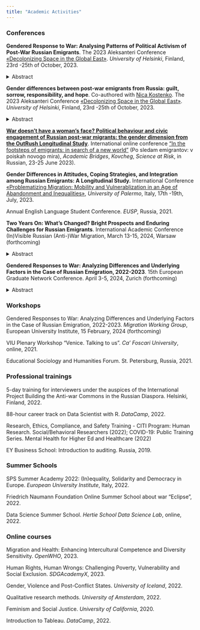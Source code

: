 ```yaml
---
title: "Academic Activities"
---
```


<!-- This css code to control size of the page title. Here it is 0 to make it invisible -->

```{=html}
<style>
.title {
  font-size: 0px;
}
</style>
```
### **Conferences**

**Gendered Response to War: Analysing Patterns of Political Activism of Post-War Russian Emigrants**. The 2023 Aleksanteri Conference [«Decolonizing Space in the Global East»](https://www.helsinki.fi/en/conferences/decolonizing-space-global-east). *University of Helsinki*, Finland, 23rd -25th of October, 2023.

<details>

<summary>Abstract</summary>

*In the wake of Russia's invasion of Ukraine, gender dynamics in political activism have come to the fore. While the media has reported extensively on the rise of a feminist anti-war resistance movement, the question remains whether there are indeed tangible gender differences in the political behaviour of post-war migrants and, if so, what factors underpin these differences. Although historical narratives depict politics as a predominantly male domain, with women traditionally showing lower levels of political engagement, recent shifts suggest a more complex landscape. Analyzing data from the OutRush panel survey, this study reveals that women, despite reporting heightened feelings of depression and a bleak outlook, consistently exhibit increased political and civic activism compared to men---except in assistance to fellow Russians. Intriguingly, conventional indicators, such as political interest and trust, displayed no gender disparity. A regression analysis posits that feelings of responsibility and the urge for reparations account for the observed gender gap, suggesting that these emotions might play a pivotal role in fueling women's political fervor. To refine our understanding of gendered motivations, a forthcoming Blinder-Oaxaca decomposition analysis will examine whether emotions such as responsibility and reparations drive political and civic engagement differently across genders. The quantitative data is complemented by extensive qualitative research, including interviews with numerous feminist anti-war resistance activists. These interviews explore their personal views on the contrasting experiences of male and female activists, and examines how gender norms and institutional frameworks in their host countries either support or hinder their activist endeavours. This research hopes to illuminate the intricate tapestry of gendered political activism in post-war migration scenarios.*

</details>

**Gender differences between post-war emigrants from Russia: guilt, sorrow, responsibility, and hope**. Co-authored with [Niсa Kostenko](https://il.linkedin.com/in/veronica-kostenko-b6bb6a26). The 2023 Aleksanteri Conference [«Decolonizing Space in the Global East»](https://www.helsinki.fi/en/conferences/decolonizing-space-global-east). *University of Helsinki*, Finland, 23rd -25th of October, 2023.

<details>

<summary>Abstract</summary>

*Using Outrush panel data collected from the initiative independent project we study how women and men who emigrated from Russia after 24.02.2022 differ in their attitudes. We specifically focus on their coping strategies, their modes of incorporation into receiving societies, their bonds with Russia, fears, and plans for the future. Women tend to feel more sorrow and pain, to miss their relatives and friends who stayed in Russia more than men, and are more often depressed and frustrated. Their political attitudes and political activities abroad also show diverse trends. Thus, women are more likely than men to take part in protests, sign petitions and post on social media. In addition, in both the first and second waves of the survey, women are more likely than men to volunteer, to help Ukrainian emigrants, and to donate to Russian and local NGOs. It is also noteworthy that women more actively try to integrate into the host community, learning local languages more readily than men. However, they were also more inclined to report experiencing discrimination from both locals in the host countries and local authorities. As we have 3 waves of data collected from the same people, we can trace the changes in various attitudes of women and men in emigration which allows for broader generalizations on the interaction of gender and migration status.*

</details>

[**War doesn't have a woman's face? Political behaviour and civic engagement of Russian post-war migrants: the gender dimension from the OutRush Longitudinal Study**](https://www.youtube.com/watch?v=1xf0jzZnG_U). International online conference ["In the footsteps of emigrants: in search of a new world"](http://www.academicbridges.sbs/?page_id=290&lang=ru) (Po sledam emigrantov: v poiskah novogo mira), *Academic Bridges*, *Kovcheg*, *Science at Risk*, in Russian, 23-25 June 2023).

**Gender Differences in Attitudes, Coping Strategies, and Integration among Russian Emigrants: A Longitudinal Study.** International Conference [«Problematizing Migration: Mobility and Vulnerablization in an Age of Abandonment and Inequalities»](https://www.fabula.org/actualites/115258/problematizing-migration-mobility-and-vulnerablization-in-an-age-of-abandonment-and-inequalities.html), *University of Palermo*, Italy, 17th -19th, July, 2023.

Annual English Language Student Conference. *EUSP*, Russia, 2021.

**Two Years On: What’s Changed? Bright Prospects and Enduring Challenges for Russian Emigrants**. International Academic Conference (In)Visible Russian (Anti-)War Migration, March 13-15, 2024, Warsaw (forthcoming)

<details>

<summary>Abstract</summary>

*The war in Ukraine has catalyzed a significant emigration wave from Russia, with  approximately one million (Re:Russia, 28 July, 2023) individuals leaving mainly due to political dissent against Putin's regime. This study, utilizing data from three OutRush panel study, reveals  these emigrants are predominantly younger, better educated, come from affluent backgrounds, and more politically active than the average Russian, with strong gender-egalitarian views and high trust in both compatriots and host nationals (Kamalov et al., March 2022). Their migration profoundly affects both origin and destination countries, influencing labor markets (Dustmann, Glitz, and Frattini, 2008), political landscapes (Kapur, 2014), and driving political changes in their countries of origin (Waldinger and Shams, 2023; Krawatzek and Müller-Funk, 2020; Barsbai et al., 2017). Their economic contributions and political activism potentially  accelerate democratization processes (Escribà-Folch, Meseguer, and Wright, 2015; O'Mahony, 2013).Host societies stand to gain from these migrants' gender-equality perspectives and political engagement, which can enrich public discourse and hasten gender equality progress. However, their activism is declining due to increasing fear of (trans)national repression. Interestingly, the study revealed the phenomenon of a reverse gender gap in activism after emigration: women are more active in political life and civic engagement in the host countries compared to men.Regression analysis and the Blinder-Ooxaca decomposition method show that such a gap can be explained by the fact that women feel more responsible for Russia's actions in Ukraine and desire to compensate for the damage.In the two years since the beginning of the war, the psycho-emotional state of emigrants has changed. Сompared to September 2022, in the summer 2023 people show more optimism and less sadness, but trust in host institutions has decreased and worries about discrimination have increased. This article draws on quantitative data of three waves of panel survey OutRush and in-depth interviews with migrants and feminist anti-war activists to provide a comprehensive picture of the profile of Russian emigrants and the dynamics of their new post-war life*.

</details>

**Gendered Responses to War: Analyzing Differences and Underlying Factors in the Case of Russian Emigration, 2022-2023**. 15th European Graduate Network Conference. April 3-5, 2024, Zurich (forthcoming)

<details>

<summary>Abstract</summary>

*Does gender influence responses to war, and if so, how? As Russia's invasion of Ukraine continues, the role of gender in political activism is becoming increasingly critical. While media coverage has highlighted feminist anti-war movements, scholarly research remains less comprehensive. Our study contributes to a broader understanding of gendered responses to war by focusing on a unique subpopulation: Russian wartime migrants. Unlike their counterparts who remain in Russia, these migrants often have the ability to voice opposition to the war abroad. We draw on data from the OutRush panel survey and qualitative interviews to explore the complexity of gender differences in political activism among these migrants. By combining threat theory, political opportunity structure, and the concept of «voice, exit, loyalty» we try to understand if and how there is a gender gap and how it manifests itself after emigration. Our initial findings reveal a reverse gender gap: Russian migrant women are more politically and civically engaged than men, despite facing greater economic and social challenges after emigration, as well as a poorer psycho-emotional state. This finding is surprising, given the patriarchal and authoritarian contexts in which Russian women are socialized. To identify the factors explaining this gender gap, we use regression modelling and the Blinder-Oaxaca decomposition method. Our analysis shows that conventional predictors, such as political interest and trust levels, are not significant. Moreover, variables related to the different migration struggles experienced by women and men contribute little to explaining the gap. Instead, feelings of responsibility and a desire for reparations for war victims largely account for this gap. Interviews with female activists further emphasize the critical role that war-related emotions play in decisions about political participation, civic engagement, and even the choice to emigrate*

</details>

### **Workshops**

Gendered Responses to War: Analyzing Differences and Underlying Factors in the Case of Russian Emigration, 2022-2023. *Migration Working Group*, European University Institute, 15 February, 2024 (forthcoming)

VIU Plenary Workshop "Venice. Talking to us". *Ca' Foscari University*, online, 2021.

Educational Sociology and Humanities Forum. St. Petersburg, Russia, 2021.

### **Professional trainings**

5-day training for interviewers under the auspices of the International Project Building the Anti-war Commons in the Russian Diaspora. Helsinki, Finland, 2022.

88-hour career track on Data Scientist with R. *DataCamp*, 2022.

Research, Ethics, Compliance, and Safety Training - CITI Program: Human Research. Social/Behavioral Researchers (2022); COVID-19: Public Training Series. Mental Health for Higher Ed and Healthcare (2022)

EY Business School: Introduction to auditing. Russia, 2019.

### **Summer Schools**

SPS Summer Academy 2022: (In)equality, Solidarity and Democracy in Europe. *European University Institute*, Italy, 2022.

Friedrich Naumann Foundation Online Summer School about war "Eclipse", 2022.

Data Science Summer School. *Hertie School Data Science Lab*, online, 2022.

### **Online courses**

Migration and Health: Enhancing Intercultural Competence and Diversity Sensitivity. *OpenWHO*, 2023.

Human Rights, Human Wrongs: Challenging Poverty, Vulnerability and Social Exclusion. *SDGAcademyX*, 2023.

Gender, Violence and Post-Conflict States. *University of Iceland*, 2022.

Qualitative research methods. *University of Amsterdam*, 2022.

Feminism and Social Justice. *University of California*, 2020.

Introduction to Tableau. *DataCamp*, 2022.
